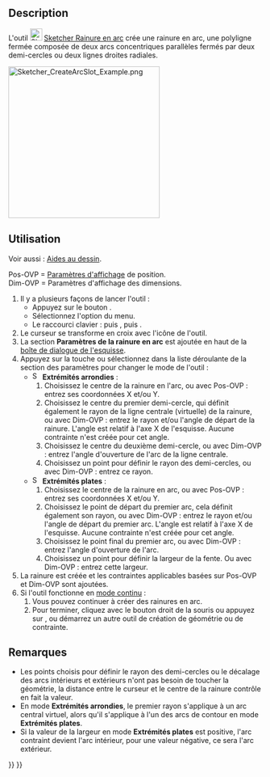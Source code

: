 <languages/>

{{Docnav/fr
|[[Sketcher_CreateSlot/fr|Contour oblong]]
|[[Sketcher_CreateBSpline/fr|B-spline simple]]
|[[Sketcher_Workbench/fr|Atelier Sketcher]]
|IconL=Sketcher_CreateSlot.svg
|IconR=Sketcher_CreateBSpline.svg
|IconC=Workbench_Sketcher.svg
}}

{{GuiCommand/fr
|Name=Sketcher CreateArcSlot
|Name/fr=Sketcher Rainure en arc
|MenuLocation=Esquisse → Géometries d'esquisse → Créer une rainure en arc
|Workbenches=[[Sketcher_Workbench/fr|Sketcher]]
|Shortcut={{KEY|G}} {{KEY|S}} {{KEY|2}}
|Version=1.0
|SeeAlso=[[Sketcher_CreateSlot/fr|Sketcher Contour oblong]]
}}

==Description==

L'outil [[Image:Sketcher_CreateArcSlot.svg|24px]] [[Sketcher_CreateArcSlot/fr|Sketcher Rainure en arc]] crée une rainure en arc, une polyligne fermée composée de deux arcs concentriques parallèles fermés par deux demi-cercles ou deux lignes droites radiales.

[[Image:Sketcher_CreateArcSlot_Example.png|300px]]
{{Caption|Rainures en arc avec des extrémités en arc (à gauche) et des extrémités plates (à droite)}}

<span id="Usage"></span>
==Utilisation==

Voir aussi : [[Sketcher_Workbench/fr#Aides_au_dessin|Aides au dessin]].

Pos-OVP = [[Sketcher_Preferences/fr#Général|Paramètres d'affichage]] de position. {{Version/fr|1.0}}<br>
Dim-OVP = Paramètres d'affichage des dimensions. {{Version/fr|1.0}}

# Il y a plusieurs façons de lancer l'outil :
#* Appuyez sur le bouton {{Button|[[Image:Sketcher_CreateArcSlot.svg|16px]] [[Sketcher_CreateArcSlot/fr|Créer une rainure en arc]]}}.
#* Sélectionnez l'option {{MenuCommand|Esquisse → Géometries d'esquisse → [[Image:Sketcher_CreateArcSlot.svg|16px]] Créer une rainure en arc}} du menu.
#* Le raccourci clavier : {{KEY|G}} puis {{KEY|S}}, puis {{KEY|2}}.
# Le curseur se transforme en croix avec l'icône de l'outil.
# La section '''Paramètres de la rainure en arc''' est ajoutée en haut de la [[Sketcher_Dialog/fr|boîte de dialogue de l'esquisse]].
# Appuyez sur la touche {{KEY|M}} ou sélectionnez dans la liste déroulante de la section des paramètres pour changer le mode de l'outil :
#* [[Image:Sketcher_CreateArcSlot.svg|16px]] '''Extrémités arrondies''' :
#*# Choisissez le centre de la rainure en l'arc, ou avec Pos-OVP : entrez ses coordonnées X et/ou Y.
#*# Choisissez le centre du premier demi-cercle, qui définit également le rayon de la ligne centrale (virtuelle) de la rainure, ou avec Dim-OVP : entrez le rayon et/ou l'angle de départ de la rainure. L'angle est relatif à l'axe X de l'esquisse. Aucune contrainte n'est créée pour cet angle.
#*# Choisissez le centre du deuxième demi-cercle, ou avec Dim-OVP : entrez l'angle d'ouverture de l'arc de la ligne centrale.
#*# Choisissez un point pour définir le rayon des demi-cercles, ou avec Dim-OVP : entrez ce rayon.
#* [[Image:Sketcher_CreateRectangleSlot.svg|16px]] '''Extrémités plates''' :
#*# Choisissez le centre de la rainure en arc, ou avec Pos-OVP : entrez ses coordonnées X et/ou Y.
#*# Choisissez le point de départ du premier arc, cela définit également son rayon, ou avec Dim-OVP : entrez le rayon et/ou l'angle de départ du premier arc. L'angle est relatif à l'axe X de l'esquisse. Aucune contrainte n'est créée pour cet angle.
#*# Choisissez le point final du premier arc, ou avec Dim-OVP : entrez l'angle d'ouverture de l'arc.
#*# Choisissez un point pour définir la largeur de la fente. Ou avec Dim-OVP : entrez cette largeur.
# La rainure est créée et les contraintes applicables basées sur Pos-OVP et Dim-OVP sont ajoutées.
# Si l'outil fonctionne en [[Sketcher_Workbench/fr#Modes_continus|mode continu]] :
## Vous pouvez continuer à créer des rainures en arc.
## Pour terminer, cliquez avec le bouton droit de la souris ou appuyez sur {{KEY|Échap}}, ou démarrez un autre outil de création de géométrie ou de contrainte.

<span id="Notes"></span>
==Remarques==

* Les points choisis pour définir le rayon des demi-cercles ou le décalage des arcs intérieurs et extérieurs n'ont pas besoin de toucher la géométrie, la distance entre le curseur et le centre de la rainure contrôle en fait la valeur.
* En mode '''Extrémités arrondies''', le premier rayon s'applique à un arc central virtuel, alors qu'il s'applique à l'un des arcs de contour en mode '''Extrémités plates'''.
* Si la valeur de la largeur en mode '''Extrémités plates''' est positive, l'arc contraint devient l'arc intérieur, pour une valeur négative, ce sera l'arc extérieur.


{{Docnav/fr
|[[Sketcher_CreateSlot/fr|Contour oblong]]
|[[Sketcher_CreateBSpline/fr|B-spline simple]]
|[[Sketcher_Workbench/fr|Atelier Sketcher]]
|IconL=Sketcher_CreateSlot.svg
|IconR=Sketcher_CreateBSpline.svg
|IconC=Workbench_Sketcher.svg
}}

{{Sketcher_Tools_navi{{#translation:}}}}
{{Userdocnavi{{#translation:}}}}